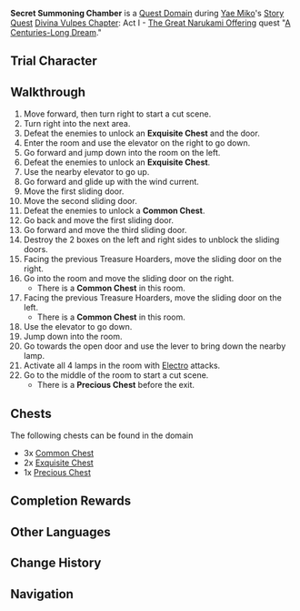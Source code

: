 {{Domain Infobox
|image        = Domain Secret Summoning Chamber.png
|type         = Quest
|description  = The summoning site chosen by Yae Miko. Word on the street is that this is the summoning site with the highest rate of success.
|quest        = A Centuries-Long Dream
|quest_type   = Story
|region       = Inazuma
|area         = Narukami Island
|subarea      = Inazuma City
|requiredAR   = 
|recLevel     = 
|recElements  = Electro
|trial        = Yae Miko
}}
'''Secret Summoning Chamber''' is a [[Quest Domain]] during [[Yae Miko]]'s [[Story Quest]] [[Divina Vulpes Chapter]]: Act I - [[The Great Narukami Offering]] quest "[[A Centuries-Long Dream]]."

==Trial Character==
{{Trial Character
|wl                      = 5,6,8
|character_name          = Yae Miko
|character_level5        = 71
|character_level6        = 82 <!--not a typo-->
|character_level8        = 90
|constellation5          = 3
|constellation6          = 3
|constellation8          = 3
|weapon_name             = Kagura's Verity
|weapon_level5           = 71
|weapon_level6           = 82
|weapon_level8           = 90
|refinement5             = 1
|refinement6             = 1
|refinement8             = 1
|artifact_flower         = Royal Flora
|artifact_feather        = Royal Plume
|artifact_sands          = Royal Pocket Watch
|artifact_goblet         = Royal Silver Urn
|artifact_circlet        = Royal Masque
|artifact_level5         = 16
|artifact_level6         = 20
|artifact_level8         = 20
|set1                    = Noblesse Oblige
|set1_piece_bonus        = 4
|normal_attack_talent5   = 5
|normal_attack_talent6   = 6
|normal_attack_talent8   = 8
|elemental_skill_talent5 = 8
|elemental_skill_talent6 = 9
|elemental_skill_talent8 = 11
|elemental_burst_talent5 = 5
|elemental_burst_talent6 = 6
|elemental_burst_talent8 = 8
|hp5                     = 17,907
|hp6                     = 22,040
|hp8                     = 22,957
|atk5                    = 1,548
|atk6                    = 1,865
|atk8                    = 1,955
|def5                    = 527
|def6                    = 649
|def8                    = 685
|em5                     = 42
|em6                     = 105
|em8                     = 105
|er5                     = 135.0%
|er6                     = 135.0%
|er8                     = 135.0%
|crit_rate5              = 66.2%
|crit_rate6              = 76.3%
|crit_rate8              = 76.3%
|crit_dmg5               = 146.5%
|crit_dmg6               = 152.3%
|crit_dmg8               = 158.1%
}}

==Walkthrough==
# Move forward, then turn right to start a cut scene.
# Turn right into the next area.
# Defeat the enemies to unlock an '''Exquisite Chest''' and the door. {{Enemy List|Nobushi: Kikouban;Nobushi: Jintouban;Kairagi: Fiery Might}}
# Enter the room and use the elevator on the right to go down. {{Enemy List|Treasure Hoarders: Scout*2}}
# Go forward and jump down into the room on the left.
# Defeat the enemies to unlock an '''Exquisite Chest'''. {{Enemy List|Kairagi: Fiery Might;Kairagi: Dancing Thunder}}
# Use the nearby elevator to go up.
# Go forward and glide up with the wind current.
# Move the first sliding door.
# Move the second sliding door.
# Defeat the enemies to unlock a '''Common Chest'''. {{Enemy List|Kairagi: Fiery Might*1}}
# Go back and move the first sliding door.
# Go forward and move the third sliding door. {{Enemy List|Treasure Hoarders: Scout*2;Treasure Hoarders: Gravedigger;Treasure Hoarders: Pugilist}}
# Destroy the 2 boxes on the left and right sides to unblock the sliding doors.
# Facing the previous Treasure Hoarders, move the sliding door on the right.
# Go into the room and move the sliding door on the right.
#* There is a '''Common Chest''' in this room.
# Facing the previous Treasure Hoarders, move the sliding door on the left.
#* There is a '''Common Chest''' in this room.
# Use the elevator to go down.
# Jump down into the room.
# Go towards the open door and use the lever to bring down the nearby lamp.
# Activate all 4 lamps in the room with [[Electro]] attacks.
# Go to the middle of the room to start a cut scene.
#* There is a '''Precious Chest''' before the exit.

==Chests==
The following chests can be found in the domain
* 3x [[Common Chest]]
* 2x [[Exquisite Chest]]
* 1x [[Precious Chest]]

==Completion Rewards==
{{Card|Mora|10,000}}
{{Card|Adventurer's Experience|2}}
{{Card|Mystic Enhancement Ore|2}}
{{Card|Vajrada Amethyst Fragment|1}}

==Other Languages==
{{Other Languages
|en      = Secret Summoning Chamber
|zhs     = 降灵密室
|zhs_rm  = Jiànglíng Mìshì
|zht     = 降靈密室
|zht_rm  = Jiànglíng Mìshì
|zh_tl   = Spirit Summong Secret Room
|ja      = 降霊密室
|ja_rm   = Kourei Misshitsu{{Assumed}}
|ja_tl   = Secret Room to Communicate with the Dead{{Sino}}
|ko      = 강령 밀실
|ko_rm   = Gangryeong Milsil
|ko_tl   = Spirit Summong Secret Room
|es      = Cámara de los espíritus
|es_tl   = Chamber of the Spirits
|fr      = Chambre d'invocation secrète
|fr_tl   = Secret Invocation Chamber
|ru      = Тайный зал призыва
|ru_tl   = Secret Summoning Room
|th      = ห้องลับแห่งวิญญาณ
|th_rm   = 
|th_tl   = 
|vi      = Giáng Linh Mật Thất
|vi_tl   = 
|de      = Geheime Beschwörungskammer
|de_tl   = Secret Summoning Chamber
|id      = Secret Summoning Chamber
|pt      = Câmara Oculta da Invocação
|pt_tl   = 
|tr      = Gizli Çağırma Odası
|tr_tl   = 
|it      = Sala segreta dell'evocazione
|it_tl   = 
}}

==Change History==
{{Change History|2.5}}

==Navigation==
{{Domain Navbox|Temporary}}